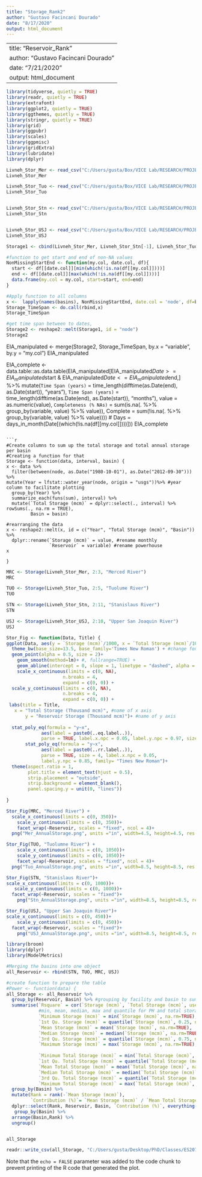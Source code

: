 ---
title: "Storage_Rank2"
author: "Gustavo Facincani Dourado"
date: "8/17/2020"
output: html_document
---

---
title: "Reservoir_Rank"
author: "Gustavo Facincani Dourado"
date: "7/21/2020"
output: html_document
---

```{r}
library(tidyverse, quietly = TRUE)
library(readr, quietly = TRUE)
library(extrafont)
library(ggplot2, quietly = TRUE)
library(ggthemes, quietly = TRUE)
library(stringr, quietly = TRUE)
library(grid)
library(ggpubr)
library(scales)
library(ggpmisc)
library(gridExtra)
library(lubridate)
library(dplyr)
```

```{r}
Livneh_Stor_Mer <- read_csv("C:/Users/gusta/Box/VICE Lab/RESEARCH/PROJECTS/CERC-WET/Task7_San_Joaquin_Model/Pywr models/results/Binary IFRs x Prices/merced/historical/Livneh/Reservoir_Storage_mcm.csv", col_types = cols(node = col_date(), .default = col_double()))[-c(1:3), c(1,2,6)]
Livneh_Stor_Mer

Livneh_Stor_Tuo <- read_csv("C:/Users/gusta/Box/VICE Lab/RESEARCH/PROJECTS/CERC-WET/Task7_San_Joaquin_Model/Pywr models/results/Binary IFRs x Prices/tuolumne/historical/Livneh/Reservoir_Storage_mcm.csv", col_types = cols(node = col_date(), .default = col_double()))[-c(1:3), c(1,2,6,10, 14)] 
Livneh_Stor_Tuo


Livneh_Stor_Stn <- read_csv("C:/Users/gusta/Box/VICE Lab/RESEARCH/PROJECTS/CERC-WET/Task7_San_Joaquin_Model/Pywr models/results/Binary IFRs x Prices/stanislaus/historical/Livneh/Reservoir_Storage_mcm.csv", col_types = cols(node = col_date(), .default = col_double()))[-c(1:3), c(1,2,6,10,14,18,22,26,30,34,38)] 
Livneh_Stor_Stn


Livneh_Stor_USJ <- read_csv("C:/Users/gusta/Box/VICE Lab/RESEARCH/PROJECTS/CERC-WET/Task7_San_Joaquin_Model/Pywr models/results/Binary IFRs x Prices/upper_san_joaquin/historical/Livneh/Reservoir_Storage_mcm.csv", col_types = cols(node = col_date(), .default = col_double()))[-c(1:3), c(1,2,6,10,14,18,22,26,30,34)] 
Livneh_Stor_USJ

```

```{r}
Storage1 <- cbind(Livneh_Stor_Mer, Livneh_Stor_Stn[-1], Livneh_Stor_Tuo[-1], Livneh_Stor_USJ[-1])

#function to get start and end of non-NA values
NonMissingStartEnd <- function(my.col, date.col, df){
  start <- df[[date.col]][min(which(!is.na(df[[my.col]])))]
  end <- df[[date.col]][max(which(!is.na(df[[my.col]])))]
  data.frame(my.col = my.col, start=start, end=end)
}

#Apply function to all columns
x <-  lapply(names(basins), NonMissingStartEnd, date.col = 'node', df=basins)
Storage_TimeSpan <- do.call(rbind,x)
Storage_TimeSpan

#get time span between to dates, 
Storage2 <- reshape2::melt(Storage1, id = "node")
Storage2


```
EIA_manipulated <- merge(Storage2, Storage_TimeSpan, by.x = "variable", by.y = "my.col")
EIA_manipulated

EIA_complete <- data.table::as.data.table(EIA_manipulated[EIA_manipulated$Date >= EIA_manipulated$start & EIA_manipulated$Date <= EIA_manipulated$end,] %>%
  mutate(`Time Span (years)` = time_length(difftime(as.Date(end), as.Date(start)), "years"),
         `Time Span (years)` = time_length(difftime(as.Date(end), as.Date(start)), "months"),
         value = as.numeric(value),
     `Completeness (% NAs)` = sum(is.na(. %>% group_by(variable, value) %>% value)),
     Complete = sum(!is.na(. %>% group_by(variable, value) %>% value))))
    # Days = days_in_month(Date[(which(!is.na(df[[my.col]])))]))
EIA_complete

```

```{r}
#Create columns to sum up the total storage and total annual storage per basin
#Creating a function for that
Storage <- function(data, interval, basin) {
x <- data %>%
  filter(between(node, as.Date("1980-10-01"), as.Date("2012-09-30"))) %>%
mutate(Year = lfstat::water_year(node, origin = "usgs"))%>% #year column to facilitate plotting
  group_by(Year) %>%
  summarize_each(funs(sum), interval) %>%
  mutate(`Total Storage (mcm)` = dplyr::select(., interval) %>% rowSums(., na.rm = TRUE),
         Basin = basin)

#rearranging the data
x <- reshape2::melt(x, id = c("Year", "Total Storage (mcm)", "Basin")) %>%
  dplyr::rename(`Storage (mcm)` = value, #rename monthly
                `Reservoir` = variable) #rename powerhouse
x

}
```

```{r}
MRC <- Storage(Livneh_Stor_Mer, 2:3, "Merced River")
MRC

TUO <- Storage(Livneh_Stor_Tuo, 2:5, "Tuolume River")
TUO

STN <- Storage(Livneh_Stor_Stn, 2:11, "Stanislaus River")
STN

USJ <- Storage(Livneh_Stor_USJ, 2:10, "Upper San Joaquin River")
USJ
```

```{r}
Stor_Fig <- function(Data, Title) {
ggplot(Data, aes(y = `Storage (mcm)`/1000, x = `Total Storage (mcm)`/1000)) + 
  theme_bw(base_size=13.5, base_family='Times New Roman') + #change font to Times New Roman, 12pt, Bold
  geom_point(alpha = 0.5, size = 2)+
    geom_smooth(method=lm)+ #, fullrange=TRUE) +
    geom_abline(intercept = 0, slope = 1, linetype = "dashed", alpha = 0.5) +
    scale_x_continuous(limits = c(0, NA),
                     n.breaks = 4,
                     expand = c(0, 0)) +
  scale_y_continuous(limits = c(0, NA),
                     n.breaks = 4,
                     expand = c(0, 0)) +
 labs(title = Title,
   x = "Total Storage (Thousand mcm)", #name of x axis
       y = "Reservoir Storage (Thousand mcm)")+ #name of y axis
    
  stat_poly_eq(formula = "y~x", 
             aes(label = paste0(..eq.label..)), 
             parse = TRUE, label.x.npc = 0.05, label.y.npc = 0.97, size = 4, family= "Times New Roman")+
       stat_poly_eq(formula = "y~x", 
             aes(label = paste0(..rr.label..)), 
             parse = TRUE, size = 4, label.x.npc = 0.05, 
             label.y.npc = 0.85, family= "Times New Roman")+
  theme(aspect.ratio = 1,
        plot.title = element_text(hjust = 0.5),
        strip.placement = "outside",
        strip.background = element_blank(),
        panel.spacing.y = unit(0, "lines"))
  
}
```  

```{r}
Stor_Fig(MRC, "Merced River") +
  scale_x_continuous(limits = c(0, 350))+
    scale_y_continuous(limits = c(0, 350))+
    facet_wrap(~Reservoir, scales = "fixed", ncol = 4)+
  png("Mer_AnnualStorage.png", units ="in", width=4.5, height=4.5, res = 300)
```

```{r}
Stor_Fig(TUO, "Tuolumne River") +
    scale_x_continuous(limits = c(0, 1050))+
    scale_y_continuous(limits = c(0, 1050))+
    facet_wrap(~Reservoir, scales = "fixed", ncol = 4)+
  png("Tuo_AnnualStorage.png", units ="in", width=8.5, height=8.5, res = 300)
```

```{r}
Stor_Fig(STN, "Stanislaus River")+
scale_x_continuous(limits = c(0, 1000))+
   scale_y_continuous(limits = c(0, 1000))+
  facet_wrap(~Reservoir, scales = "fixed")+
    png("Stn_AnnualStorage.png", units ="in", width=8.5, height=8.5, res = 300)
```

```{r}
Stor_Fig(USJ, "Upper San Joaquin River")+
scale_x_continuous(limits = c(0, 450))+
    scale_y_continuous(limits = c(0, 450))+
  facet_wrap(~Reservoir, scales = "fixed")+
    png("USJ_AnnualStorage.png", units ="in", width=8.5, height=8.5, res = 300)
```


```{r}
library(broom)
library(dplyr)
library(ModelMetrics)

#Merging the basins into one object
all_Reservoir <- rbind(STN, TUO, MRC, USJ)

#create function to prepare the table
#Power <- function(data) {
all_Storage <- all_Reservoir %>%
  group_by(Reservoir, Basin) %>% #grouping by facility and basin to summarize
  summarise(`Rsquare` = cor(`Storage (mcm)`, `Total Storage (mcm)`, use = "na.or.complete")^2, #R squared
            #min, mean, median, max and quantile for PH and total storage
            `Minimum Storage (mcm)` = min(`Storage (mcm)`, na.rm=TRUE),
            `1st Qu. Storage (mcm)` = quantile(`Storage (mcm)`, 0.25, na.rm=TRUE),
            `Mean Storage (mcm)` = mean(`Storage (mcm)`, na.rm=TRUE),
            `Median Storage (mcm)` = median(`Storage (mcm)`, na.rm=TRUE),
            `3rd Qu. Storage (mcm)` = quantile(`Storage (mcm)`, 0.75, na.rm=TRUE),
            `Maximum Storage (mcm)` = max(`Storage (mcm)`, na.rm=TRUE),
            
            `Minimum Total Storage (mcm)` = min(`Total Storage (mcm)`, na.rm=TRUE), 
            `1st Qu. Total Storage (mcm)` = quantile(`Total Storage (mcm)`, 0.25, na.rm=TRUE),
            `Mean Total Storage (mcm)` = mean(`Total Storage (mcm)`, na.rm=TRUE), 
            `Median Total Storage (mcm)` = median(`Total Storage (mcm)`, na.rm=TRUE),
            `3rd Qu. Total Storage (mcm)` = quantile(`Total Storage (mcm)`, 0.75, na.rm=TRUE),
            `Maximum Total Storage (mcm)` = max(`Total Storage (mcm)`, na.rm=TRUE)) %>%
  group_by(Basin) %>%
  mutate(Rank = rank(-`Mean Storage (mcm)`),
         `Contribution (%)`= `Mean Storage (mcm)` / `Mean Total Storage (mcm)`*100) %>%
  dplyr::select(Rank, Reservoir, Basin, `Contribution (%)`, everything()) %>% #order of columns
   group_by(Basin) %>%
  arrange(Basin,Rank) %>%
  ungroup()


all_Storage

```

```{r}

readr::write_csv(all_Storage, "C:/Users/gusta/Desktop/PhD/Classes/ES207/Allbasins_Annual_Stats_Storage_Livneh_1980_2012.csv")
```


Note that the `echo = FALSE` parameter was added to the code chunk to prevent printing of the R code that generated the plot.
